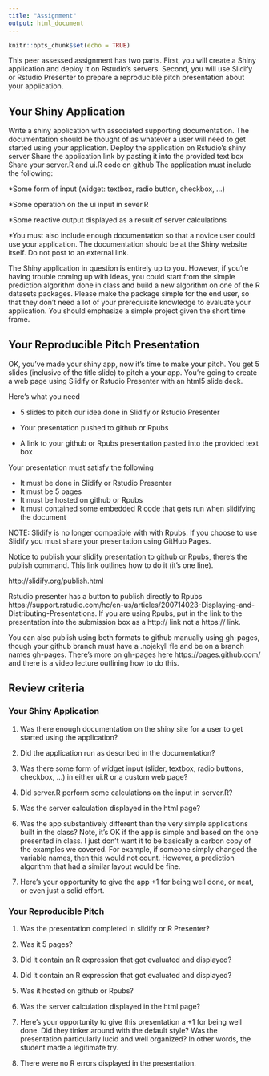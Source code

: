```yaml
---
title: "Assignment"
output: html_document
---
```


```r
knitr::opts_chunk$set(echo = TRUE)
```

This peer assessed assignment has two parts. First, you will create a Shiny application and deploy it on Rstudio's servers. Second, you will use Slidify or Rstudio Presenter to prepare a reproducible pitch presentation about your application.

## Your Shiny Application

Write a shiny application with associated supporting documentation. The documentation should be thought of as whatever a user will need to get started using your application.
Deploy the application on Rstudio's shiny server
Share the application link by pasting it into the provided text box
Share your server.R and ui.R code on github
The application must include the following:

*Some form of input (widget: textbox, radio button, checkbox, ...)

*Some operation on the ui input in sever.R

*Some reactive output displayed as a result of server calculations

*You must also include enough documentation so that a novice user could use your application.
The documentation should be at the Shiny website itself. Do not post to an external link.

The Shiny application in question is entirely up to you. However, if you're having trouble coming up with ideas, you could start from the simple prediction algorithm done in class and build a new algorithm on one of the R datasets packages. Please make the package simple for the end user, so that they don't need a lot of your prerequisite knowledge to evaluate your application. You should emphasize a simple project given the short time frame.

## Your Reproducible Pitch Presentation

OK, you've made your shiny app, now it's time to make your pitch. You get 5 slides (inclusive of the title slide) to pitch a your app. You're going to create a web page using Slidify or Rstudio Presenter with an html5 slide deck.

Here's what you need

* 5 slides to pitch our idea done in Slidify or Rstudio Presenter

* Your presentation pushed to github or Rpubs

* A link to your github or Rpubs presentation pasted into the provided text box


Your presentation must satisfy the following

* It must be done in Slidify or Rstudio Presenter
* It must be 5 pages
* It must be hosted on github or Rpubs
* It must contained some embedded R code that gets run when slidifying the document

NOTE: Slidify is no longer compatible with with Rpubs. If you choose to use Slidify you must share your presentation using GitHub Pages.

Notice to publish your slidify presentation to github or Rpubs, there's the publish command. This link outlines how to do it (it's one line).

http://slidify.org/publish.html

Rstudio presenter has a button to publish directly to Rpubs https://support.rstudio.com/hc/en-us/articles/200714023-Displaying-and-Distributing-Presentations. If you are using Rpubs, put in the link to the presentation into the submission box as a http:// link not a https:// link.

You can also publish using both formats to github manually using gh-pages, though your github branch must have a .nojekyll fle and be on a branch names gh-pages. There's more on gh-pages here https://pages.github.com/ and there is a video lecture outlining how to do this.

## Review criteria

### Your Shiny Application

1. Was there enough documentation on the shiny site for a user to get started using the application?

2. Did the application run as described in the documentation?

3. Was there some form of widget input (slider, textbox, radio buttons, checkbox, ...) in either ui.R or a custom web page?

4. Did server.R perform some calculations on the input in server.R?

5. Was the server calculation displayed in the html page?

6. Was the app substantively different than the very simple applications built in the class? Note, it's OK if the app is simple and based on the one presented in class. I just don't want it to be basically a carbon copy of the examples we covered. For example, if someone simply changed the variable names, then this would not count. However, a prediction algorithm that had a similar layout would be fine.

7. Here's your opportunity to give the app +1 for being well done, or neat, or even just a solid effort.

### Your Reproducible Pitch

1. Was the presentation completed in slidify or R Presenter?

2. Was it 5 pages?

3. Did it contain an R expression that got evaluated and displayed?

4. Did it contain an R expression that got evaluated and displayed?

5. Was it hosted on github or Rpubs?

6. Was the server calculation displayed in the html page?

7. Here's your opportunity to give this presentation a +1 for being well done. Did they tinker around with the default style? Was the presentation particularly lucid and well organized? In other words, the student made a legitimate try.

8. There were no R errors displayed in the presentation.